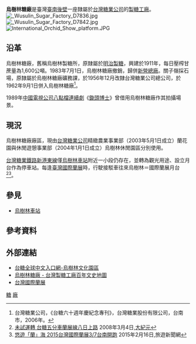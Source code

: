 {{coord|23.3284804|N|120.3744980|E|format=dms|display=title|scale:10000}}'''烏樹林糖廠'''是臺灣[[臺南市|臺南]][[後壁區|後壁]]一座隸屬於[[台灣糖業公司|台灣糖業公司]]的[[製糖|製糖]][[工廠|工廠]]。
[[File:_Wusulin_Sugar_Factory_D7836.jpg|right]]
[[File:_Wusulin_Sugar_Factory_D7842.jpg|right]]
[[File:International_Orchid_Show_platform.JPG|thumb]]
== 沿革 ==
烏樹林糖廠，舊稱烏樹林製糖所，原隸屬於[[明治製糖|明治製糖]]，興建於1911年，每日壓榨甘蔗量為1,600公噸。1983年7月1日，烏樹林糖廠撤銷，歸併[[新營糖廠|新營總廠]]。關子嶺採石場，原隸屬於烏樹林糖廠礦務課，於1956年12月改隸台灣糖業公司總公司，於1962年9月1日併入烏樹林糖廠<ref name="台糖六十週年慶紀念專刊──台灣糖業之演進與再生">台灣糖業公司，《台糖六十週年慶紀念專刊》，台灣糖業股份有限公司，台南市，2006年。</ref>。

1989年[[中國電視公司|中國電視公司]][[八點檔|八點檔]][[連續劇|連續劇]]《[[鋤頭博士|鋤頭博士]]》曾借用烏樹林糖廠作其拍攝場景。

== 現況 ==
烏樹林糖廠廠區，現由[[台灣糖業公司|台灣糖業公司]]精緻農業事業部（2003年5月1日成立）蘭花園與休閒遊憩事業部（2004年1月1日成立）烏樹林休閒園區分別使用。

[[台灣糖業鐵路|台灣糖業鐵路]][[新港東線|新港東線]]僅[[烏樹林車站|烏樹林車站]]附近一小段仍存在，並轉為觀光用途、設立月台作為停車站。每逢[[臺灣國際蘭展|臺灣國際蘭展]]時，行駛接駁車往來烏樹林＝國際蘭展月台<ref>[http://www.epochtimes.com/b5/8/3/4/n2031284.htm 未試運轉 台糖五分車蘭展線八日上路] {{Wayback|url=http://www.epochtimes.com/b5/8/3/4/n2031284.htm |date=20190815062535 }}2008年3月4日,[[大紀元|大紀元]]</ref><ref>[https://travelnews.network.com.tw/twnews/3466.html 悠遊「蘭」海 2015台灣國際蘭展3/7台南開跑] {{Wayback|url=https://travelnews.network.com.tw/twnews/3466.html |date=20170909191647 }}2015年2月16日,旅遊新聞網</ref>。

== 參見 ==
*[[烏樹林車站|烏樹林車站]]

== 參考資料 ==
<div class="references-small">
<references />
</div>

== 外部連結 ==
* [http://www.taisugar.com.tw/chinese/CP.aspx?s=355&n=10463 台糖全球中文入口網-烏樹林文化園區] {{Wayback|url=http://www.taisugar.com.tw/chinese/CP.aspx?s=355&n=10463 |date=20171201182327 }}
* [http://map.net.tw/taisugar/?dir-item=%e7%83%8f%e6%a8%b9%e6%9e%97%e7%b3%96%e5%bb%a0 烏樹林糖廠 - 台灣製糖工廠百年文史地圖] {{Wayback|url=http://map.net.tw/taisugar/?dir-item=%e7%83%8f%e6%a8%b9%e6%9e%97%e7%b3%96%e5%bb%a0 |date=20190504222639 }} 
* [http://www.tios.com.tw/ 台灣國際蘭展] {{Wayback|url=http://www.tios.com.tw/ |date=20210413042740 }}
{{台灣糖廠列表}}
[[Category:後壁區|糖]]
[[Category:台灣糖廠|廠]]